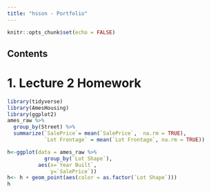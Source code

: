 ```yaml
---
title: "hsson - Portfolio"
---
```


```r
knitr::opts_chunk$set(echo = FALSE)
```
## Contents
# 1. Lecture 2 Homework

```r
library(tidyverse)
library(AmesHousing)
library(ggplot2)
ames_raw %>%
  group_by(Street) %>%
  summarize(`SalePrice`= mean(`SalePrice`,  na.rm = TRUE),
            `Lot Frontage` = mean(`Lot Frontage`, na.rm = TRUE))

h<-ggplot(data = ames_raw %>%
            group_by(`Lot Shape`),
          aes(x=`Year Built`,
              y=`SalePrice`))
h<- h + geom_point(aes(color = as.factor(`Lot Shape`)))
h
```